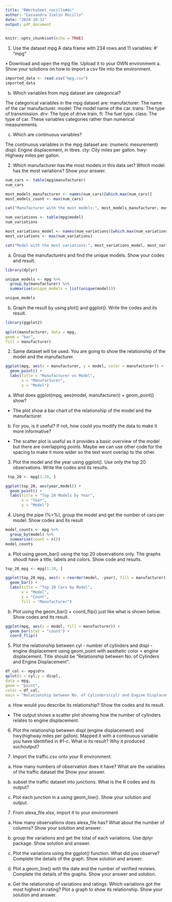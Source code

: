 ```yaml
---
title: "RWorksheet_rocillo#4c"
author: "Cassandra Jielin Rocillo"
date: "2024-10-31"
output: pdf_document
---
```


```r
knitr::opts_chunk$set(echo = TRUE)
```

1. Use the dataset mpg
A data frame with 234 rows and 11 variables:
#’ \describe{
#’ \item{manufacturer}{manufacturer name}
#’ \item{model}{model name}
#’ \item{displ}{engine displacement, in litres}
#’ \item{year}{year of manufacture}
#’ \item{cyl}{number of cylinders}
#’ \item{trans}{type of transmission}
#’ \item{drv}{the type of drive train, where f = front-wheel drive, r = rear wheel drive, 4 = 4wd}
#’ \item{cty}{city miles per gallon}
#’ \item{hwy}{highway miles per gallon}
#’ \item{fl}{fuel type}
#’ \item{class}{"type" of car}
#’ }
"mpg"

• Download and open the mpg file. Upload it to your OWN environment
a. Show your solutions on how to import a csv file into the environment.

```r
imported_data <- read.csv("mpg.csv")
imported_data
```

b. Which variables from mpg dataset are categorical?

The categorical variables in the mpg dataset are:
  manufacturer: The name of the car manufacturer.
  model: The model name of the car.
  trans: The type of transmission.
  drv: The type of drive train.
  fl: The fuel type.
  class: The type of car.
These variables categories rather than numerical measurements.

c. Which are continuous variables?

The continuous variables in the mpg dataset are:
(numeric mesurement)
  displ: Engine displacement, in litres.
  cty: City miles per gallon.
  hwy: Highway miles per gallon.

2. Which manufacturer has the most models in this data set? Which model has the most variations?
Show your answer.

```r
num_cars <- table(mpg$manufacturer)
num_cars

most_models_manufacturer <- names(num_cars)[which.max(num_cars)]
most_models_count <- max(num_cars)

cat("Manufacturer with the most models:", most_models_manufacturer, most_models_count, "models")
```

```r
num_variations <- table(mpg$model)
num_variations

most_variations_model <- names(num_variations)[which.max(num_variations)]
most_variations <- max(num_variations)

cat("Model with the most variations:", most_variations_model, most_variations, "variations")
```

a. Group the manufacturers and find the unique models. Show your codes and result.

```r
library(dplyr)

unique_models <- mpg %>%
  group_by(manufacturer) %>%
  summarise(unique_models = list(unique(model)))

unique_models
```

b. Graph the result by using plot() and ggplot(). Write the codes and its result.

```r
library(ggplot2)
  
qplot(manufacturer, data = mpg,
geom = "bar",
fill = manufacturer)
```


2. Same dataset will be used. You are going to show the relationship of the model and the manufacturer.

```r

ggplot(mpg, aes(x = manufacturer, y = model, color = manufacturer)) +
  geom_point() +
  labs(title = "Manufacturer vs Model",
       x = "Manufacturer",
       y = "Model") 
```

a. What does ggplot(mpg, aes(model, manufacturer)) + geom_point() show?
  - The plot show a bar chart of the relationship of the model and the manufacturer.

b. For you, is it useful? If not, how could you modify the data to make it more informative?

  - The scatter plot is useful as it provides a basic overview of the model but there are overlapping points. Maybe we can use other code for the spacing to make it more wider so the text wont overlap to the other.

3. Plot the model and the year using ggplot(). Use only the top 20 observations. Write the codes and its results.

```r
 top_20 <- mpg[1:20, ]  

ggplot(top_20, aes(year,model)) +
  geom_point() +
  labs(title = "Top 20 Models by Year",
       x = "Year",
       y = "Model")
```

4. Using the pipe (%>%), group the model and get the number of cars per model. Show codes and its result

```r
model_counts <- mpg %>%
  group_by(model) %>%
  summarise(count = n()) 
model_counts
```

a. Plot using geom_bar() using the top 20 observations only.
The graphs shoudl have a title, labels and colors.
Show code and results.

```r
top_20_mpg <- mpg[1:20, ]

ggplot(top_20_mpg, aes(x = reorder(model, -year), fill = manufacturer)) +
  geom_bar() +
  labs(title = "Top 20 Cars by Model",
       x = "Model",
       y = "Count",
       fill = "Manufacturer")
```

b. Plot using the geom_bar() + coord_flip() just like what is shown below. Show codes and its result.

```r
ggplot(mpg, aes(x = model, fill = manufacturer)) +
  geom_bar(stat = "count") +  
  coord_flip() 
```


5. Plot the relationship between cyl - number of cylinders and displ - engine displacement using geom_point with aesthetic color = engine displacement. Title should be “Relationship between No. of Cylinders and Engine Displacement”.

```r
df_col <- mpg$drv
qplot(x = cyl,y = displ,
data = mpg,
geom = "point",
color = df_col,
main = "Relationship between No. of Cylinders(cyl) and Engine Displacement(displ)")

```

a. How would you describe its relationship? Show the codes and its result.
  - The output shows a scatter plot showing how the number of cylinders relates to engine displacement. 

6. Plot the relationship between displ (engine displacement) and hwy(highway miles per gallon).
Mapped it with a continuous variable you have identified in #1-c.
What is its result? Why it produced suchoutput?


6. Import the traffic.csv onto your R environment.
a. How many numbers of observation does it have? What are the variables of the traffic dataset the Show
your answer.

b. subset the traffic dataset into junctions. What is the R codes and its output?

c. Plot each junction in a using geom_line(). Show your solution and output.

7. From alexa_file.xlsx, import it to your environment
a. How many observations does alexa_file has? What about the number of columns? Show your solution
and answer.

b. group the variations and get the total of each variations. Use dplyr package. Show solution and
answer.

c. Plot the variations using the ggplot() function. What did you observe? Complete the details of the
graph. Show solution and answer.



d. Plot a geom_line() with the date and the number of verified reviews. Complete the details of the
graphs. Show your answer and solution.

e. Get the relationship of variations and ratings. Which variations got the most highest in rating? Plot a
graph to show its relationship. Show your solution and answer.


